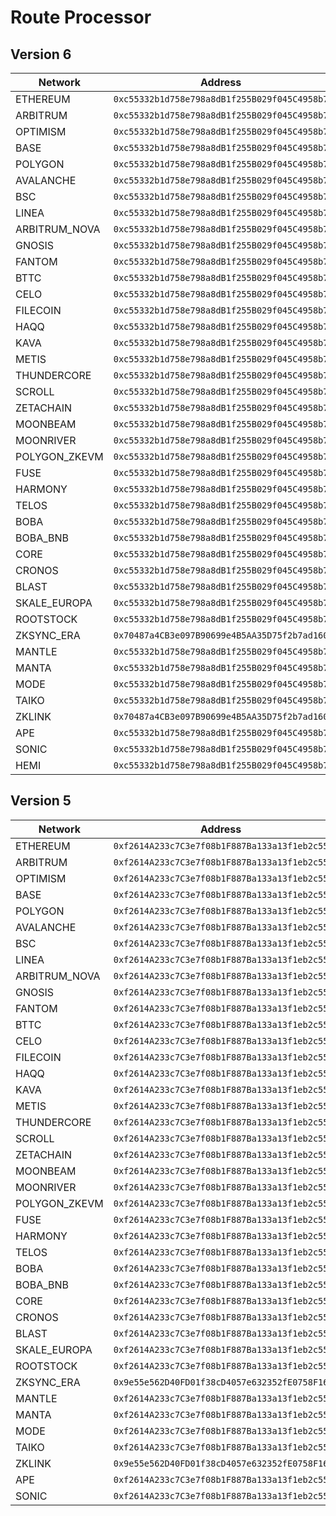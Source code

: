 # Route Processor

## Version 6

| Network            | Address                                        |
|--------------------|------------------------------------------------|
| ETHEREUM           | `0xc55332b1d758e798a8dB1f255B029f045C4958b7`   |
| ARBITRUM           | `0xc55332b1d758e798a8dB1f255B029f045C4958b7`   |
| OPTIMISM           | `0xc55332b1d758e798a8dB1f255B029f045C4958b7`   |
| BASE               | `0xc55332b1d758e798a8dB1f255B029f045C4958b7`   |
| POLYGON            | `0xc55332b1d758e798a8dB1f255B029f045C4958b7`   |
| AVALANCHE          | `0xc55332b1d758e798a8dB1f255B029f045C4958b7`   |
| BSC                | `0xc55332b1d758e798a8dB1f255B029f045C4958b7`   |
| LINEA              | `0xc55332b1d758e798a8dB1f255B029f045C4958b7`   |
| ARBITRUM_NOVA      | `0xc55332b1d758e798a8dB1f255B029f045C4958b7`   |
| GNOSIS             | `0xc55332b1d758e798a8dB1f255B029f045C4958b7`   |
| FANTOM             | `0xc55332b1d758e798a8dB1f255B029f045C4958b7`   |
| BTTC               | `0xc55332b1d758e798a8dB1f255B029f045C4958b7`   |
| CELO               | `0xc55332b1d758e798a8dB1f255B029f045C4958b7`   |
| FILECOIN           | `0xc55332b1d758e798a8dB1f255B029f045C4958b7`   |
| HAQQ               | `0xc55332b1d758e798a8dB1f255B029f045C4958b7`   |
| KAVA               | `0xc55332b1d758e798a8dB1f255B029f045C4958b7`   |
| METIS              | `0xc55332b1d758e798a8dB1f255B029f045C4958b7`   |
| THUNDERCORE        | `0xc55332b1d758e798a8dB1f255B029f045C4958b7`   |
| SCROLL             | `0xc55332b1d758e798a8dB1f255B029f045C4958b7`   |
| ZETACHAIN          | `0xc55332b1d758e798a8dB1f255B029f045C4958b7`   |
| MOONBEAM           | `0xc55332b1d758e798a8dB1f255B029f045C4958b7`   |
| MOONRIVER          | `0xc55332b1d758e798a8dB1f255B029f045C4958b7`   |
| POLYGON_ZKEVM      | `0xc55332b1d758e798a8dB1f255B029f045C4958b7`   |
| FUSE               | `0xc55332b1d758e798a8dB1f255B029f045C4958b7`   |
| HARMONY            | `0xc55332b1d758e798a8dB1f255B029f045C4958b7`   |
| TELOS              | `0xc55332b1d758e798a8dB1f255B029f045C4958b7`   |
| BOBA               | `0xc55332b1d758e798a8dB1f255B029f045C4958b7`   |
| BOBA_BNB           | `0xc55332b1d758e798a8dB1f255B029f045C4958b7`   |
| CORE               | `0xc55332b1d758e798a8dB1f255B029f045C4958b7`   |
| CRONOS             | `0xc55332b1d758e798a8dB1f255B029f045C4958b7`   |
| BLAST              | `0xc55332b1d758e798a8dB1f255B029f045C4958b7`   |
| SKALE_EUROPA       | `0xc55332b1d758e798a8dB1f255B029f045C4958b7`   |
| ROOTSTOCK          | `0xc55332b1d758e798a8dB1f255B029f045C4958b7`   |
| ZKSYNC_ERA         | `0x70487a4CB3e097B90699e4B5AA35D75f2b7ad160`   |
| MANTLE             | `0xc55332b1d758e798a8dB1f255B029f045C4958b7`   |
| MANTA              | `0xc55332b1d758e798a8dB1f255B029f045C4958b7`   |
| MODE               | `0xc55332b1d758e798a8dB1f255B029f045C4958b7`   |
| TAIKO              | `0xc55332b1d758e798a8dB1f255B029f045C4958b7`   |
| ZKLINK             | `0x70487a4CB3e097B90699e4B5AA35D75f2b7ad160`   |
| APE                | `0xc55332b1d758e798a8dB1f255B029f045C4958b7`   |
| SONIC              | `0xc55332b1d758e798a8dB1f255B029f045C4958b7`   |
| HEMI               | `0xc55332b1d758e798a8dB1f255B029f045C4958b7`   |


## Version 5

| Network          | Address                                      |
|------------------|----------------------------------------------|
| ETHEREUM         | `0xf2614A233c7C3e7f08b1F887Ba133a13f1eb2c55` |
| ARBITRUM         | `0xf2614A233c7C3e7f08b1F887Ba133a13f1eb2c55` |
| OPTIMISM         | `0xf2614A233c7C3e7f08b1F887Ba133a13f1eb2c55` |
| BASE             | `0xf2614A233c7C3e7f08b1F887Ba133a13f1eb2c55` |
| POLYGON          | `0xf2614A233c7C3e7f08b1F887Ba133a13f1eb2c55` |
| AVALANCHE        | `0xf2614A233c7C3e7f08b1F887Ba133a13f1eb2c55` |
| BSC              | `0xf2614A233c7C3e7f08b1F887Ba133a13f1eb2c55` |
| LINEA            | `0xf2614A233c7C3e7f08b1F887Ba133a13f1eb2c55` |
| ARBITRUM_NOVA    | `0xf2614A233c7C3e7f08b1F887Ba133a13f1eb2c55` |
| GNOSIS           | `0xf2614A233c7C3e7f08b1F887Ba133a13f1eb2c55` |
| FANTOM           | `0xf2614A233c7C3e7f08b1F887Ba133a13f1eb2c55` |
| BTTC             | `0xf2614A233c7C3e7f08b1F887Ba133a13f1eb2c55` |
| CELO             | `0xf2614A233c7C3e7f08b1F887Ba133a13f1eb2c55` |
| FILECOIN         | `0xf2614A233c7C3e7f08b1F887Ba133a13f1eb2c55` |
| HAQQ             | `0xf2614A233c7C3e7f08b1F887Ba133a13f1eb2c55` |
| KAVA             | `0xf2614A233c7C3e7f08b1F887Ba133a13f1eb2c55` |
| METIS            | `0xf2614A233c7C3e7f08b1F887Ba133a13f1eb2c55` |
| THUNDERCORE      | `0xf2614A233c7C3e7f08b1F887Ba133a13f1eb2c55` |
| SCROLL           | `0xf2614A233c7C3e7f08b1F887Ba133a13f1eb2c55` |
| ZETACHAIN        | `0xf2614A233c7C3e7f08b1F887Ba133a13f1eb2c55` |
| MOONBEAM         | `0xf2614A233c7C3e7f08b1F887Ba133a13f1eb2c55` |
| MOONRIVER        | `0xf2614A233c7C3e7f08b1F887Ba133a13f1eb2c55` |
| POLYGON_ZKEVM    | `0xf2614A233c7C3e7f08b1F887Ba133a13f1eb2c55` |
| FUSE             | `0xf2614A233c7C3e7f08b1F887Ba133a13f1eb2c55` |
| HARMONY          | `0xf2614A233c7C3e7f08b1F887Ba133a13f1eb2c55` |
| TELOS            | `0xf2614A233c7C3e7f08b1F887Ba133a13f1eb2c55` |
| BOBA             | `0xf2614A233c7C3e7f08b1F887Ba133a13f1eb2c55` |
| BOBA_BNB         | `0xf2614A233c7C3e7f08b1F887Ba133a13f1eb2c55` |
| CORE             | `0xf2614A233c7C3e7f08b1F887Ba133a13f1eb2c55` |
| CRONOS           | `0xf2614A233c7C3e7f08b1F887Ba133a13f1eb2c55` |
| BLAST            | `0xf2614A233c7C3e7f08b1F887Ba133a13f1eb2c55` |
| SKALE_EUROPA     | `0xf2614A233c7C3e7f08b1F887Ba133a13f1eb2c55` |
| ROOTSTOCK        | `0xf2614A233c7C3e7f08b1F887Ba133a13f1eb2c55` |
| ZKSYNC_ERA       | `0x9e55e562D40FD01f38cD4057e632352fE0758F16` |
| MANTLE           | `0xf2614A233c7C3e7f08b1F887Ba133a13f1eb2c55` |
| MANTA            | `0xf2614A233c7C3e7f08b1F887Ba133a13f1eb2c55` |
| MODE             | `0xf2614A233c7C3e7f08b1F887Ba133a13f1eb2c55` |
| TAIKO            | `0xf2614A233c7C3e7f08b1F887Ba133a13f1eb2c55` |
| ZKLINK           | `0x9e55e562D40FD01f38cD4057e632352fE0758F16` |
| APE              | `0xf2614A233c7C3e7f08b1F887Ba133a13f1eb2c55` |
| SONIC            | `0xf2614A233c7C3e7f08b1F887Ba133a13f1eb2c55` |
